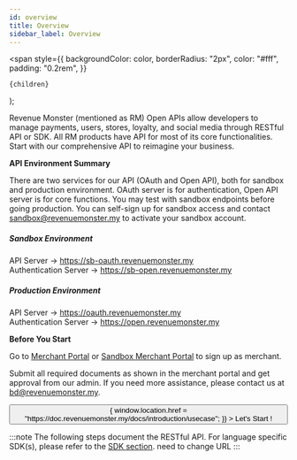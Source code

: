 ```yaml
---
id: overview
title: Overview
sidebar_label: Overview
---
```


  <span
    style={{
      backgroundColor: color,
      borderRadius: "2px",
      color: "#fff",
      padding: "0.2rem",
    }}
  >
    {children}
  </span>
);

Revenue Monster (mentioned as RM) Open APIs allow developers to manage payments, users, stores, loyalty, and social media through RESTful API or SDK. All RM products have API for most of its core functionalities. Start with our comprehensive API to reimagine your business.

**API Environment Summary** <br />

There are two services for our API (OAuth and Open API), both for sandbox and production environment. OAuth server is for authentication, Open API server is for core functions. You may test with sandbox endpoints before going production. You can self-sign up for sandbox access and contact <sandbox@revenuemonster.my> to activate your sandbox account.

##### Sandbox Environment

API Server -> https://sb-oauth.revenuemonster.my  
Authentication Server -> https://sb-open.revenuemonster.my

##### Production Environment

API Server -> https://oauth.revenuemonster.my  
Authentication Server -> https://open.revenuemonster.my

**Before You Start**

Go to [Merchant Portal](https://merchant.revenuemonster.my/) or [Sandbox Merchant Portal](https://sb-merchant.revenuemonster.my/) to sign up as merchant.

Submit all required documents as shown in the merchant portal and get approval from our admin. If you need more assistance, please contact us at <bd@revenuemonster.my>.

<Flex justifyContent="center">
  <Button
    width="100%"
    sx={{
      ":hover": {
        backgroundColor: "blue",
      },
      backgroundColor: "#528ef7",
      borderRadius: 15,
    }}
    onClick={() => {
      window.location.href =
        "https://doc.revenuemonster.my/docs/introduction/usecase";
    }}
  >
    Let's Start !
  </Button>
</Flex>
<br />

:::note
The following steps document the RESTful API. For language specific
SDK(s), please refer to the [SDK section](../quickstart/sdk). need to change URL
:::
